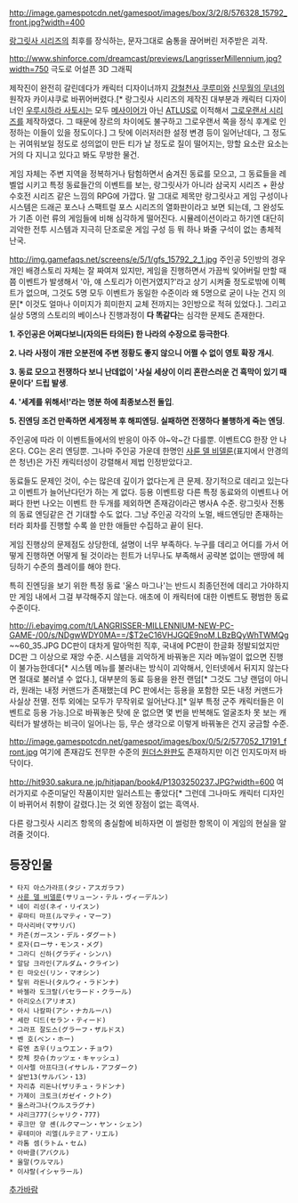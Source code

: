 http://image.gamespotcdn.net/gamespot/images/box/3/2/8/576328_15792_front.jpg?width=400

[[랑그릿사 시리즈]]의 최후를 장식하는, 문자그대로 숨통을 끊어버린 저주받은 괴작.

http://www.shinforce.com/dreamcast/previews/LangrisserMillennium.jpg?width=750
극도로 어설픈 3D 그래픽

제작진이 완전히 갈린데다가 캐릭터 디자이너까지 [[강철천사 쿠루미]]와 [[신무월의 무녀]]의 원작자 카이샤쿠로 바뀌어버렸다.[* 랑그릿사 시리즈의 제작진 대부분과 캐릭터 디자이너인 [[우루시하라 사토시]]는 모두 [[메사이어]]가 아닌 [[ATLUS]]로 이적해서 [[그로우랜서 시리즈]]를 제작하였다. 그 때문에 장르의 차이에도 불구하고 그로우랜서 쪽을 정식 후계로 인정하는 이들이 있을 정도이다.] 그 탓에 이러저러한 설정 변경 등이 일어난데다, 그 정도는 귀여워보일 정도로 성의없이 만든 티가 날 정도로 질이 떨어지는, 망할 요소란 요소는 거의 다 지니고 있다고 봐도 무방한 물건.

게임 자체는 주변 지역을 정복하거나 탐험하면서 숨겨진 동료를 모으고, 그 동료들을 레벨업 시키고 특정 동료들간의 이벤트를 보는, 랑그릿사가 아니라 삼국지 시리즈 + 환상수호전 시리즈 같은 느낌의 RPG에 가깝다. 말 그대로 제목만 랑그릿사고 게임 구성이나 시스템은 드래곤 포스나 스팩트럴 포스 시리즈의 열화판이라고 보면 되는데, 그 완성도가 기존 이런 류의 게임들에 비해 심각하게 떨어진다. 시뮬레이션이라고 하기엔 대단히 괴악한 전투 시스템과 지극히 단조로운 게임 구성 등 뭐 하나 봐줄 구석이 없는 총체적 난국.

http://img.gamefaqs.net/screens/e/5/1/gfs_15792_2_1.jpg
주인공 5인방의 경우 개인 배경스토리 자체는 잘 짜여져 있지만, 게임을 진행하면서 가끔씩 잊어버릴 만할 때쯤 이벤트가 발생해서 '아, 얘 스토리가 이런거였지?'라고 상기 시켜줄 정도로밖에 이펙트가 없으며, 그것도 5명 모두 이벤트가 동일한 수준이라 왜 5명으로 굳이 나눈 건지 의문[* 이것도 얼마나 이미지가 희미한지 교체 전까지는 3인방으로 적혀 있었다.].
그리고 실상 5명의 스토리의 베이스나 진행과정이 '''다 똑같다'''는 심각한 문제도 존재한다.

'''1. 주인공은 어쩌다보니(자의든 타의든) 한 나라의 수장으로 등극한다'''.

'''2. 나라 사정이 개판 오분전에 주변 정황도 좋지 않으니 어쩔 수 없이 영토 확장 개시'''.

'''3. 동료 모으고 전쟁하다 보니 난데없이 '사실 세상이 이리 혼란스러운 건 흑막이 있기 때문이다' 드립 발생'''.

'''4. '세계를 위해서!'라는 명분 하에 최종보스전 돌입'''.

'''5. 진엔딩 조건 만족하면 세계정복 후 해피엔딩. 실패하면 전쟁하다 불행하게 죽는 엔딩'''.

주인공에 따라 이 이벤트들에서의 반응이 아주 야~악~간 다를뿐. 이벤트CG 한장 안 나온다. CG는 온리 엔딩뿐.
그나마 주인공 가운데 한명인 [[사륜 델 비델룬]](표지에서 안경의 쓴 청년)은 가진 캐릭터성이 강렬해서 제법 인정받았다고.

동료들도 문제인 것이, 수는 많은데 깊이가 없다는게 큰 문제. 장기적으로 데리고 있는다고 이벤트가 늘어난다던가 하는 게 없다. 등용 이벤트랑 다른 특정 동료와의 이벤트나 어쩌다 한번 나오는 이벤트 한 두개를 제외하면 존재감이라곤 병사A 수준. 랑그릿사 전통의 동료 엔딩같은 건 기대할 수도 없다. 그낭 주인공 각각의 노멀, 배드엔딩만 존재하는터라 회차를 진행할 수록 쓸 만한 애들만 수집하고 끝이 된다.

게임 진행상의 문제점도 상당한데, 설명이 너무 부족하다. 누구를 데리고 어디를 가서 어떻게 진행하면 어떻게 될 것이라는 힌트가 너무나도 부족해서 공략본 없이는 맨땅에 헤딩하기 수준의 플레이를 해야 한다.

특히 진엔딩을 보기 위한 특정 동료 '울스 마그나'는 반드시 최종던전에 데리고 가야하지만 게임 내에서 그걸 부각해주지 않는다. 애초에 이 캐릭터에 대한 이벤트도 평범한 동료 수준이다.

http://i.ebayimg.com/t/LANGRISSER-MILLENNIUM-NEW-PC-GAME-/00/s/NDgwWDY0MA==/$T2eC16VHJGQE9noM,LBzBQyWhTWMQg~~60_35.JPG
DC판이 대차게 말아먹힌 직후, 국내에 PC판이 한글화 정발되었지만 DC판 그 이상으로 재앙 수준. 시스템을 괴악하게 바꿔놓은 지라 메뉴얼이 없으면 진행이 불가능한데다[* 시스템 메뉴를 불러내는 방식이 괴악해서, 인터넷에서 뒤지지 않는다면 절대로 불러낼 수 없다.], 대부분의 동료 등용을 완전 랜덤[* 그것도 그냥 랜덤이 아니라, 원래는 내정 커맨드가 존재했는데 PC 판에서는 등용을 포함한 모든 내정 커맨드가 사실상 전멸. 전투 외에는 모두가 무작위로 일어난다.][* 일부 특정 군주 캐릭터들은 이벤트로 등용 가능.]으로 바꿔놓은 탓에 운 없으면 몇 번을 반복해도 얼굴조차 못 보는 캐릭터가 발생하는 비극이 일어나는 등, 무슨 생각으로 이렇게 바꿔놓은 건지 궁금할 수준.

http://image.gamespotcdn.net/gamespot/images/box/0/5/2/577052_17191_front.jpg
여기에 존재감도 전무한 수준의 [[원더스완]]판도 존재하지만 이건 인지도마저 바닥이다.

http://hit930.sakura.ne.jp/hitjapan/book4/P1303250237.JPG?width=600
여러가지로 수준미달인 작품이지만 일러스트는 좋았다[* 그런데 그나마도 캐릭터 디자인이 바뀌어서 취향이 갈렸다.]는 것 외엔 장점이 없는 흑역사.

다른 랑그릿사 시리즈 항목의 충실함에 비하자면 이 썰렁한 항목이 이 게임의 현실을 알려줄 것이다.

== 등장인물 ==
 * 타지 아스가라프(タジ・アスガラフ)
 * [[사륜 델 비델룬]](サリューン・テル・ヴィーデルン)
 * 네이 리성(ネイ・リイスン)
 * 루마티 마프(ルマティ・マーフ)
 * 마사리바(マサリバ)
 * 카즌(ガースン・デル・ダグート)
 * 로자(ローサ・モンス・メグ)
 * 그라디 신하(グラディ・シンハ)
 * 알담 크라인(アルダム・クライン)
 * 린 마오신(リン・マオシン)
 * 탈위 라돈나(タルウィ・ラドンナ)
 * 바젤라 도크랄(バセラード・クラール)
 * 아리오스(アリオス)
 * 아시 나칼파(アシ・ナカルーハ)
 * 세란 디드(セラン・ティード)
 * 그라프 잘도스(グラーフ・ザルドス)
 * 벤 호(ベン・ホー)
 * 류엔 쵸우(リュウエン・チョウ)
 * 캇체 캿슈(カッツェ・キャッシュ)
 * 이사렐 아프다크(イサレル・アフダーク)
 * 살반13(サルバン・13)
 * 자리츄 리돈나(ザリチュ・ラドンナ)
 * 가제이 크토크(ガゼイ・クトク)
 * 울스라그나(ウルスラグナ)
 * 샤리크777(シャリク・777)
 * 루크만 양 셴(ルクマーン・ヤン・シェン)
 * 루테미아 리엘(ルテミア・リエル)
 * 라톰 셈(ラトム・セム)
 * 아바클(アバクル)
 * 울말(ウルマル)
 * 이샤랄(イシャラール)

[[추가바람]]
